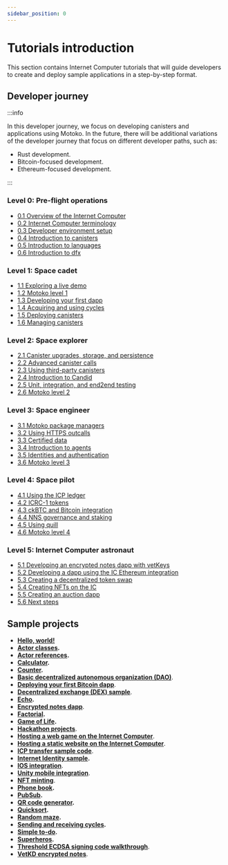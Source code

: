 ```yaml
---
sidebar_position: 0
---
```

# Tutorials introduction

This section contains Internet Computer tutorials that will guide developers to create and deploy sample applications in a step-by-step format.

## Developer journey

:::info

In this developer journey, we focus on developing canisters and applications using Motoko. In the future, there will be additional variations of the developer journey that focus on different developer paths, such as:

- Rust development.
- Bitcoin-focused development.
- Ethereum-focused development.

:::

### Level 0: Pre-flight operations

- [0.1 Overview of the Internet Computer](developer-journey/level-0/01-ic-overview.md)
- [0.2 Internet Computer terminology](developer-journey/level-0/02-ic-terms.md)
- [0.3 Developer environment setup](developer-journey/level-0/03-dev-env.md)
- [0.4 Introduction to canisters](developer-journey/level-0/04-intro-canisters.md)
- [0.5 Introduction to languages](developer-journey/level-0/05-intro-languages.md)
- [0.6 Introduction to dfx](developer-journey/level-0/06-intro-dfx.md)

### Level 1: Space cadet

- [1.1 Exploring a live demo](developer-journey/level-1/1.1-live-demo.md)
- [1.2 Motoko level 1](developer-journey/level-1/1.2-motoko-lvl1.md)
- [1.3 Developing your first dapp](developer-journey/level-1/1.3-first-dapp.md)
- [1.4 Acquiring and using cycles](developer-journey/level-1/1.4-using-cycles.md)
- [1.5 Deploying canisters](developer-journey/level-1/1.5-deploying-canisters.md)
- [1.6 Managing canisters](developer-journey/level-1/1.6-managing-canisters.md)

### Level 2: Space explorer

- [2.1 Canister upgrades, storage, and persistence](developer-journey/level-2/2.1-storage-persistence.md)
- [2.2 Advanced canister calls](developer-journey/level-2/2.2-advanced-canister-calls.md)
- [2.3 Using third-party canisters](developer-journey/level-2/2.3-third-party-canisters.md)
- [2.4 Introduction to Candid](developer-journey/level-2/2.4-intro-candid.md)
- [2.5 Unit, integration, and end2end testing](developer-journey/level-2/2.5-unit-testing.md)
- [2.6 Motoko level 2](developer-journey/level-2/2.6-motoko-lvl2.md)

### Level 3: Space engineer 

- [3.1 Motoko package managers](developer-journey/level-3/3.1-package-managers.md)
- [3.2 Using HTTPS outcalls](developer-journey/level-3/3.2-https-outcalls.md)
- [3.3 Certified data](developer-journey/level-3/3.3-certified-data.md)
- [3.4 Introduction to agents](developer-journey/level-3/3.4-intro-to-agents.md)
- [3.5 Identities and authentication](developer-journey/level-3/3.5-identities-and-auth.md)
- [3.6 Motoko level 3](developer-journey/level-3/3.6-motoko-lvl3.md)

### Level 4: Space pilot

- [4.1 Using the ICP ledger](developer-journey/level-4/4.1-icp-ledger.md)
- [4.2 ICRC-1 tokens](developer-journey/level-4/4.2-icrc-tokens.md)
- [4.3 ckBTC and Bitcoin integration](developer-journey/level-4/4.3-ckbtc-and-bitcoin.md)
- [4.4 NNS governance and staking](developer-journey/level-4/4.4-nns-governance.md)
- [4.5 Using quill](developer-journey/level-4/4.5-using-quill.md)
- [4.6 Motoko level 4](developer-journey/level-4/4.6-motoko-lvl4.md)

### Level 5: Internet Computer astronaut 

- [5.1 Developing an encrypted notes dapp with vetKeys](developer-journey/level-5/5.1-vetKeys-tutorial.md)
- [5.2 Developing a dapp using the IC Ethereum integration](developer-journey/level-5/5.2-ICP-ETH-tutorial.md)
- [5.3 Creating a decentralized token swap](developer-journey/level-5/5.3-token-swap-tutorial.md)
- [5.4 Creating NFTs on the IC](developer-journey/level-5/5.4-NFT-tutorial.md)
- [5.5 Creating an auction dapp](developer-journey/level-5/5.5-auction-tutorial.md)
- [5.6 Next steps](developer-journey/level-5/5.6-next-steps.md)

## Sample projects
- **[Hello, world!](../samples/hello)**
- **[Actor classes](../samples/actor-classes).**
- **[Actor references](../samples/actor-reference).**
- **[Calculator](../samples/calculator).**
- **[Counter](../samples/counter).**
- **[Basic decentralized autonomous organization (DAO)](../samples/dao)**.
- **[Deploying your first Bitcoin dapp](../samples/deploying-your-first-bitcoin-dapp)**.
- **[Decentralized exchange (DEX) sample](../samples/dex)**.
- **[Echo](../samples/echo).**
- **[Encrypted notes dapp](../samples/encrypted-notes)**.
- **[Factorial](../samples/factorial).**
- **[Game of Life](../samples/game-of-life).**
- **[Hackathon projects](../samples/hackathon-projects)**.
- **[Hosting a web game on the Internet Computer](../samples/host-a-webgame)**.
- **[Hosting a static website on the Internet Computer](../samples/host-a-website)**.
- **[ICP transfer sample code](../samples/token-transfer)**.
- **[Internet Identity sample](../samples/internet-identity-sample).**
- **[IOS integration](../samples/ios-integration)**.
- **[Unity mobile integration](../samples/native-app-integration)**.
- **[NFT minting](../samples/nft)**.
- **[Phone book](../samples/phonebook).**
- **[PubSub](../samples/pub-sub).**
- **[QR code generator](../samples/qr-code).**
- **[Quicksort](../samples/quicksort).**
- **[Random maze](../samples/random-maze).**
- **[Sending and receiving cycles](../samples/sending-and-receiving-cycles).**
- **[Simple to-do](../samples/simple-to-do).**
- **[Superheros](../samples/superheros).**
- **[Threshold ECDSA signing code walkthrough](../samples/t-ecdsa-sample)**.
- **[VetKD encrypted notes](../samples/vetkd-encrypted-notes)**.
